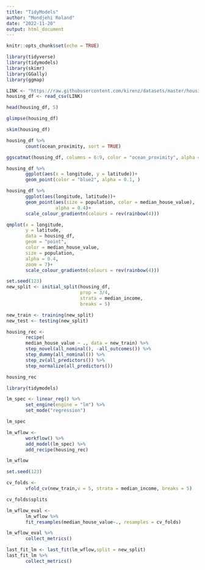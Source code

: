 ---
title: "TidyModels"
author: "Mondjehi Roland"
date: "2022-11-20"
output: html_document
---

```{r setup, include=FALSE}
knitr::opts_chunk$set(echo = TRUE)
```


```{r}
library(tidyverse)
library(tidymodels)
library(skimr)
library(GGally)
library(ggmap)
```

```{r}
LINK <- "https://raw.githubusercontent.com/kirenz/datasets/master/housing.csv"
housing_df <- read_csv(LINK)
```

```{r}
head(housing_df, 5)
```

```{r}
glimpse(housing_df)
```
```{r}
skim(housing_df)
```
```{r}
housing_df %>% 
       count(ocean_proximity, sort = TRUE)
```

```{r}
ggscatmat(housing_df, columns = 6:9, color = "ocean_proximity", alpha = 0.8)
```


```{r}
housing_df %>% 
       ggplot(aes(x = longitude, y = latitude))+
       geom_point(color = "blue2", alpha = 0.1, )
```


```{r}
housing_df %>% 
       ggplot(aes(longitude, latitude))+
       geom_point(aes(size = population, color = median_house_value),
                  alpha = 0.4)+
       scale_colour_gradientn(colours = rev(rainbow(4)))
```
```{r}
qmplot(x = longitude,
       y = latitude,
       data = housing_df,
       geom = "point",
       color = median_house_value,
       size = population,
       alpha = 0.4,
       zoom = 7)+
       scale_colour_gradientn(colours = rev(rainbow(4)))
```



```{r}
set.seed(123)
new_split <- initial_split(housing_df,
                           prop = 3/4,
                           strata = median_income,
                           breaks = 5)

new_train <- training(new_split)
new_test <- testing(new_split)
```

```{r}

housing_rec <- 
       recipe(
       median_house_value ~ ., data = new_train) %>% 
       step_novel(all_nominal(), -all_outcomes()) %>% 
       step_dummy(all_nominal()) %>% 
       step_zv(all_predictors()) %>% 
       step_normalize(all_predictors())

housing_rec
```


```{r}
library(tidymodels)

lm_spec <- linear_reg() %>%
       set_engine(engine = "lm") %>% 
       set_mode("regression")

lm_spec

```
```{r}
lm_wflow <- 
       workflow() %>% 
       add_model(lm_spec) %>% 
       add_recipe(housing_rec)

lm_wflow
```



```{r}
set.seed(123)

cv_folds <- 
       vfold_cv(new_train,v = 5, strata = median_income, breaks = 5)

cv_folds$splits
```

```{r}
lm_wflow_eval <- 
       lm_wflow %>% 
       fit_resamples(median_house_value~., resamples = cv_folds)

lm_wflow_eval %>% 
       collect_metrics()
```
```{r}
last_fit_lm <- last_fit(lm_wflow,split = new_split)
last_fit_lm %>% 
       collect_metrics()
```


















